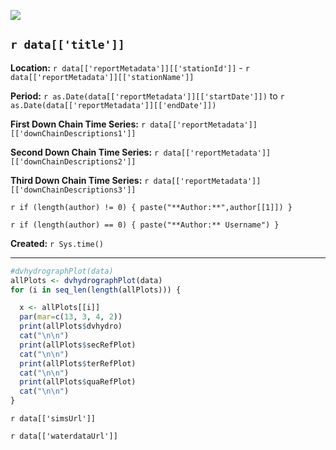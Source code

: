 ![](http://cida.usgs.gov/images/usgslogo.jpg)

## `r data[['title']]`  

**Location:**  `r data[['reportMetadata']][['stationId']]` - `r data[['reportMetadata']][['stationName']]`

**Period:**  `r as.Date(data[['reportMetadata']][['startDate']])` to `r as.Date(data[['reportMetadata']][['endDate']])`

**First Down Chain Time Series:** `r data[['reportMetadata']][['downChainDescriptions1']]`

**Second Down Chain Time Series:** `r data[['reportMetadata']][['downChainDescriptions2']]`

**Third Down Chain Time Series:** `r data[['reportMetadata']][['downChainDescriptions3']]`

`r if (length(author) != 0) { paste("**Author:**",author[[1]]) }`

`r if (length(author) == 0) { paste("**Author:** Username") }`

**Created:**  `r Sys.time()`

***

```r

#dvhydrographPlot(data)
allPlots <- dvhydrographPlot(data)
for (i in seq_len(length(allPlots))) {

  x <- allPlots[[i]]
  par(mar=c(13, 3, 4, 2))
  print(allPlots$dvhydro)
  cat("\n\n")
  print(allPlots$secRefPlot)
  cat("\n\n")
  print(allPlots$terRefPlot)
  cat("\n\n")
  print(allPlots$quaRefPlot)
  cat("\n\n")
}
```

`r data[['simsUrl']]`

`r data[['waterdataUrl']]`

